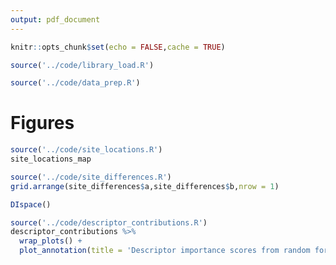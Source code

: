 ```yaml
---
output: pdf_document
---
```


```r
knitr::opts_chunk$set(echo = FALSE,cache = TRUE)
```

```r
source('../code/library_load.R')
```

```r
source('../code/data_prep.R')
```

# Figures

```r
source('../code/site_locations.R')
site_locations_map
```

```r
source('../code/site_differences.R')
grid.arrange(site_differences$a,site_differences$b,nrow = 1)
```

```r
DIspace()
```

```r
source('../code/descriptor_contributions.R')
descriptor_contributions %>%
  wrap_plots() + 
  plot_annotation(title = 'Descriptor importance scores from random forest models for relative contributions to\ndecline index measures',caption = 'Gini importance scores averaged across 100 repetitions')
```